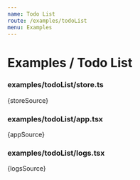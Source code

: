 ```yaml
---
name: Todo List
route: /examples/todoList
menu: Examples
---
```



# Examples / Todo List

<Playground>
  <App />
</Playground>

### examples/todoList/store.ts

<editor>{storeSource}</editor>

### examples/todoList/app.tsx

<editor>{appSource}</editor>

### examples/todoList/logs.tsx

<editor>{logsSource}</editor>
